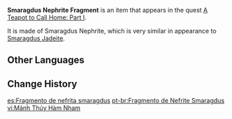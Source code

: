 {{Item Infobox
|id           = 100836
|image        = Item Smaragdus Nephrite Fragment.png
|type         = Quest Items
|description  = A stone that [[Yanfei]] and [[Zhiqiao]] have adjudged to be Smaragdus Nephrite.
|source1      = [[A Teapot to Call Home: Part I]]
}}
'''Smaragdus Nephrite Fragment''' is an item that appears in the quest [[A Teapot to Call Home: Part I]].

It is made of Smaragdus Nephrite, which is very similar in appearance to [[Smaragdus Jadeite]].

==Other Languages==
{{Other Languages
|en      = Smaragdus Nephrite Fragment
|zhs     = 翠含岩碎片
|zhs_rm  = Cuìhán-yán Suìpiàn
|zht     = 翠含岩碎片
|zht_rm  = Cuìhán-yán Suìpiàn
|zh_tl   = Fragments of Smaragdus Nephrite
|zh_note = lit. "Jadeite-Containing-Rock."
|ja      = 翠含石の欠片
|ja_rm   = Suigan-seki no Kakera
|ja_tl   = 
|ko      = 취함암 조각
|ko_rm   = Chwiham-am Jogak
|ko_tl   = Jadeite-Containing-Rock Fragment
|es      = Fragmento de nefrita smaragdus
|es_tl   = Smaragdus Nephrite Fragment
|fr      = Fragment de néphrite smaragdus
|fr_tl   = Smaragdus Nephrite Fragment
|ru      = Осколок зелёного нефрита
|ru_tl   = 
|th      = Smaragdus Nephrite Fragment
|vi      = Mảnh Thúy Hàm Nham
|vi_tl   = 
|de      = Smaragdnephrit-Fragment
|de_tl   = Emerald Nephrite Fragment
|id      = Serpihan Smaragdus Nephrite
|id_tl   = Fragment of Smaragdus Nephrite
|pt      = Fragmento de Nefrite Smaragdus
|pt_tl   = Smaragdus Nephrite Fragment
}}

==Change History==
{{Change History|1.5}}

[[es:Fragmento de nefrita smaragdus]]
[[pt-br:Fragmento de Nefrite Smaragdus]]
[[vi:Mảnh Thúy Hàm Nham]]